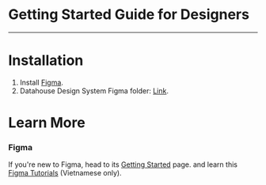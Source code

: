 
<Meta title="Getting Started/Designer" />

<style>
  {`
    
  `}
</style>

# Getting Started Guide for Designers

<hr />

# Installation

1. Install [Figma](https://figma.com).
2. Datahouse Design System Figma folder: [Link](https://www.figma.com/file/9vrmIWlKDTr68h8gYOY0yD/DH-Design-System?node-id=111%3A1308).

# Learn More

### Figma

If you're new to Figma, head to its [Getting Started](https://www.figma.com/) page.
and learn this [Figma Tutorials](https://www.youtube.com/playlist?list=PLZ52njWO5oxKNf7ZxH1YjH4lU80QefcZH) (Vietnamese only).
